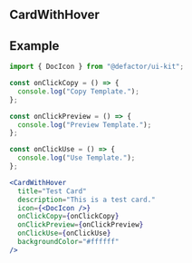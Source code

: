 
<Meta title="V2/Cards/CardWithHover/Documentation" component={CardWithHover} />

## CardWithHover

## Example

```jsx
import { DocIcon } from "@defactor/ui-kit";
```

```jsx
const onClickCopy = () => {
  console.log("Copy Template.");
};

const onClickPreview = () => {
  console.log("Preview Template.");
};

const onClickUse = () => {
  console.log("Use Template.");
};
```

```jsx
<CardWithHover
  title="Test Card"
  description="This is a test card."
  icon={<DocIcon />}
  onClickCopy={onClickCopy}
  onClickPreview={onClickPreview}
  onClickUse={onClickUse}
  backgroundColor="#ffffff"
/>
```
